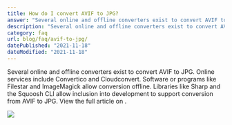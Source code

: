 ```yaml
---
title: How do I convert AVIF to JPG?
answer: "Several online and offline converters exist to convert AVIF to JPG. Online services include Convertico and Cloudconvert. Software or programs like Filestar and ImageMagick allow conversion offline. Libraries like Sharp and the Squoosh CLI allow inclusion into development to support conversion from AVIF to JPG."
description: "Several online and offline converters exist to convert AVIF to JPG. Online services include Convertico and Cloudconvert. Software or programs like Filestar and ImageMagick allow conversion offline. Libraries like Sharp and the Squoosh CLI allow inclusion into development to support conversion from AVIF to JPG."
category: faq
url: blog/faq/avif-to-jpg/
datePublished: "2021-11-18"
dateModified: "2021-11-18"
---
```


Several online and offline converters exist to convert AVIF to JPG. Online services include Convertico and Cloudconvert. Software or programs like Filestar and ImageMagick allow conversion offline. Libraries like Sharp and the Squoosh CLI allow inclusion into development to support conversion from AVIF to JPG. View the full article on <Link text="how to convert AVIF to JPG here" href="/blog/articles/avif-to-jpg/"/>.

<Link
  text="Download in high resolution"
  href="/images/avif-to-jpg-converters.webp"
/>

<Image src="avif-to-jpg-converters" text="AVIF to JPG Converter Overview" />
